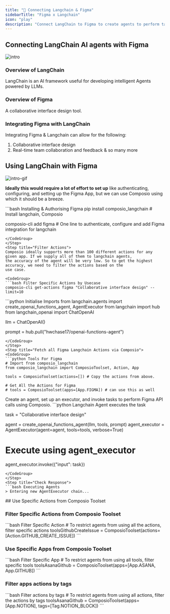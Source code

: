 ```yaml
---
title: "🚀 Connecting Langchain & Figma"
sidebarTitle: "Figma x Langchain"
icon: "play"
description: "Connect LangChain to Figma to create agents to perform tasks using natural language"
---
```


## Connecting LangChain AI agents with Figma
![intro](/media/intro.jpg)

### Overview of LangChain

LangChain is an AI framework useful for developing intelligent Agents powered by LLMs.

### Overview of Figma

A collaborative interface design tool.

### Integrating Figma with LangChain

Integrating Figma & Langchain can allow for the following:

1. Collaborative interface design
2. Real-time team collaboration and feedback
& so many more

## Using LangChain with Figma
![intro-gif](/media/intro.gif)
<Steps>
<Step title="Setting Up the Environment">

**Ideally this would require a lot of effort to set up** like authenticating, configuring, and setting up the Figma App, but we can use Composio using which it should be a breeze.

<CodeGroup>
```bash Installing & Authorising Figma
pip install composio_langchain # Install langchain, Composio 

composio-cli add figma # One line to authenticate, configure and add Figma integration for langchain
```
</CodeGroup>
</Step>
<Step title="Filter Actions">
Composio ideally supports more than 100 different actions for any given app. If we supply all of them to langchain agents, 
the accuracy of the agent will be very low. So to get the highest accuracy, we need to filter the actions based on the 
use case.

<CodeGroup>
```bash Filter Specific Actions by Usecase
composio-cli get-actions figma "Collaborative interface design" --limit=10
```
</CodeGroup>

</Step>
<Step title="Import Base Packages">

<CodeGroup>
```python Initialise Imports
from langchain.agents import create_openai_functions_agent, AgentExecutor
from langchain import hub
from langchain_openai import ChatOpenAI


llm = ChatOpenAI()

prompt = hub.pull("hwchase17/openai-functions-agent")
```
</CodeGroup>
</Step>
<Step title="Fetch all Figma Langchain Actions via Composio">
<CodeGroup>
```python Tools For Figma
# Import from composio_langchain
from composio_langchain import ComposioToolset, Action, App

tools = ComposioToolset(actions=[]) # Copy the actions from above. 

# Get All the Actions for Figma
# tools = ComposioToolset(apps=[App.FIGMA]) # can use this as well
```
</CodeGroup>
</Step>
<Step title="Execute the Agent">
Create an agent, set up an executor, and invoke tasks to perform Figma API calls using Composio. 
<CodeGroup>
```python Langchain Agent executes the task

task = "Collaborative interface design"

agent = create_openai_functions_agent(llm, tools, prompt)
agent_executor = AgentExecutor(agent=agent, tools=tools, verbose=True)

# Execute using agent_executor
agent_executor.invoke({"input": task})
```
</CodeGroup>
</Step>
<Step title="Check Response">
```bash Executing Agents
> Entering new AgentExecutor chain...
```
</Step>
</Steps>
## Use Specific Actions from Composio Toolset

### Filter Specific Actions from Composio Toolset

<CodeGroup>
```bash Filter Specific Action
# To restrict agents from using all the actions, filter specific actions
toolsGithubCreateIssue = ComposioToolset(actions=[Action.GITHUB_CREATE_ISSUE])
```
</CodeGroup>

### Use Specific Apps from Composio Toolset
<CodeGroup>
```bash Filter Specific App
# To restrict agents from using all tools, filter specific tools
toolsAsanaGithub = ComposioToolset(apps=[App.ASANA, App.GITHUB])
```
</CodeGroup>

### Filter apps actions by tags 
<CodeGroup>
```bash Filter actions by tags
# To restrict agents from using all actions, filter the actions by tags
toolsAsanaGithub = ComposioToolset(apps=[App.NOTION], tags=[Tag.NOTION_BLOCK])
```
</CodeGroup>

